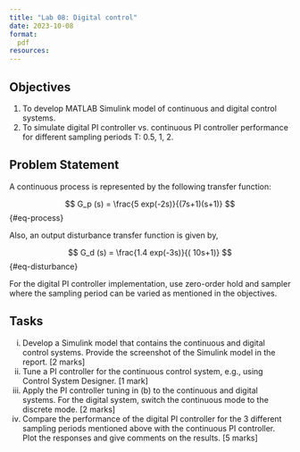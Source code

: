 ```yaml
---
title: "Lab 08: Digital control"
date: 2023-10-08
format:
  pdf
resources:
---
```


## Objectives

1. To develop MATLAB Simulink model of continuous and digital control systems.
2. To simulate digital PI controller vs. continuous PI controller performance for different sampling periods T: 0.5, 1, 2.


## Problem Statement {#sec-process-information}

A continuous process is represented by the following transfer function:

$$
G_p (s) = \frac{5 exp(-2s)}{(7s+1)(s+1)}
$${#eq-process}

Also, an output disturbance transfer function is given by,

$$
G_d (s) = \frac{1.4 exp(-3s)}{( 10s+1)}
$${#eq-disturbance}

For the digital PI controller implementation, use zero-order hold and sampler where the sampling period can be varied as mentioned in the objectives.

## Tasks

i.	Develop a Simulink model that contains the continuous and digital control systems. Provide the screenshot of the Simulink model in the report. [2 marks]
ii. Tune a PI controller for the continuous control system, e.g., using Control System Designer. [1 mark]
iii. Apply the PI controller tuning in (b) to the continuous and digital systems. For the digital system, switch the continuous mode to the discrete mode. [2 marks]
iv. Compare the performance of the digital PI controller for the 3 different sampling periods mentioned above with the continuous PI controller. Plot the responses and give comments on the results. [5 marks]

